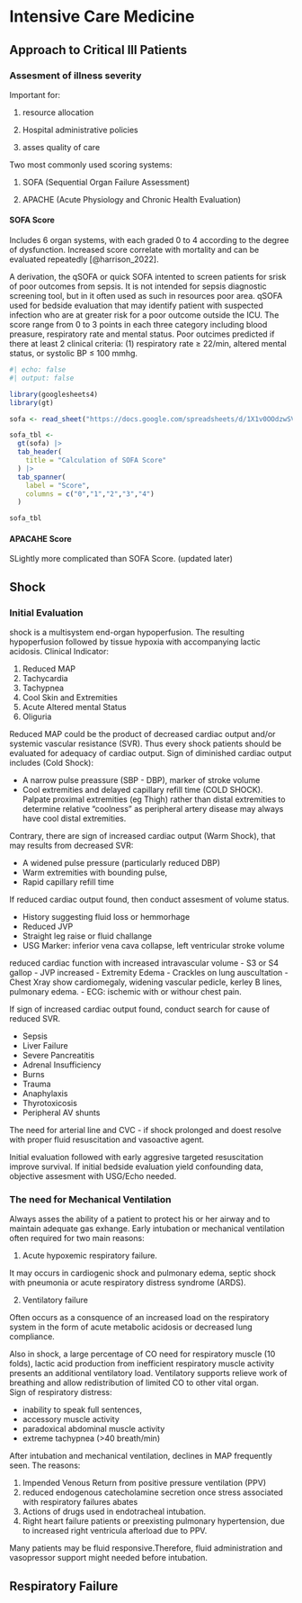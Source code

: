 # Intensive Care Medicine

## Approach to Critical Ill Patients

### Assesment of illness severity

Important for:

1.  resource allocation

2.  Hospital administrative policies

3.  asses quality of care

Two most commonly used scoring systems:

1.  SOFA (Sequential Organ Failure Assessment)

2.  APACHE (Acute Physiology and Chronic Health Evaluation)

#### SOFA Score

Includes 6 organ systems, with each graded 0 to 4 according to the degree of dysfunction. Increased score correlate with mortality and can be evaluated repeatedly [@harrison_2022].

A derivation, the qSOFA or quick SOFA intented to screen patients for srisk of poor outcomes from sepsis. It is not intended for sepsis diagnostic screening tool, but in it often used as such in resources poor area. qSOFA used for bedside evaluation that may identify patient with suspected infection who are at greater risk for a poor outcome outside the ICU. The score range from 0 to 3 points in each three category including blood preasure, respiratory rate and mental status. Poor outcimes predicted if there at least 2 clinical criteria: (1) respiratory rate $\geq$ 22/min, altered mental status, or systolic BP $\le$ 100 mmhg.

```r
#| echo: false
#| output: false

library(googlesheets4)
library(gt)

sofa <- read_sheet("https://docs.google.com/spreadsheets/d/1X1v0OOdzwSVROfs8C8JMvcjdi0EUFy9cQGwfcwFLuqE/edit#gid=0", sheet = 1)

sofa_tbl <- 
  gt(sofa) |> 
  tab_header(
    title = "Calculation of SOFA Score"
  ) |>
  tab_spanner(
    label = "Score",
    columns = c("0","1","2","3","4")
  )
```

```r
sofa_tbl
```

#### APACAHE Score

SLightly more complicated than SOFA Score. (updated later)

## Shock

### Initial Evaluation

shock is a multisystem end-organ hypoperfusion. The resulting hypoperfusion followed by tissue hypoxia with accompanying lactic acidosis. Clinical Indicator:

1.  Reduced MAP
2.  Tachycardia
3.  Tachypnea
4.  Cool Skin and Extremities
5.  Acute Altered mental Status
6.  Oliguria

Reduced MAP could be the product of decreased cardiac output and/or systemic vascular resistance (SVR). Thus every shock patients should be evaluated for adequacy of cardiac output. Sign of diminished cardiac output includes (Cold Shock):

-  A narrow pulse preassure (SBP - DBP), marker of stroke volume
-  Cool extremities and delayed capillary refill time (COLD SHOCK). Palpate proximal extremities (eg Thigh) rather than distal extremities to determine relative "coolness" as peripheral artery disease may always have cool distal extremities.

Contrary, there are sign of increased cardiac output (Warm Shock), that may results from decreased SVR:

-  A widened pulse pressure (particularly reduced DBP)
-  Warm extremities with bounding pulse,
-  Rapid capillary refill time

If reduced cardiac output found, then conduct assesment of volume status.

-  History suggesting fluid loss or hemmorhage
-  Reduced JVP
-  Straight leg raise or fluid challange
-  USG Marker: inferior vena cava collapse, left ventricular stroke volume

reduced cardiac function with increased intravascular volume
-  S3 or S4 gallop
-  JVP increased
-  Extremity Edema
-  Crackles on lung auscultation
-  Chest Xray show cardiomegaly, widening vascular pedicle, kerley B lines, pulmonary edema.
-  ECG: ischemic with or withour chest pain.

If sign of increased cardiac output found, conduct search for cause of reduced SVR.

-  Sepsis
-  Liver Failure
-  Severe Pancreatitis
-  Adrenal Insufficiency
-  Burns
-  Trauma
-  Anaphylaxis
-  Thyrotoxicosis
-  Peripheral AV shunts

The need for arterial line and CVC
- if shock prolonged and doest resolve with proper fluid resuscitation and vasoactive agent.

Initial evaluation followed with early aggresive targeted resuscitation improve survival. If initial bedside evaluation yield confounding data, objective assesment with USG/Echo needed.

### The need for Mechanical Ventilation
Always asses the ability of a patient to protect his or her airway and to maintain adequate gas exhange. Early intubation or mechanical ventilation often required for two main reasons:


1.  Acute hypoxemic respiratory failure.

It may occurs in cardiogenic shock and pulmonary edema, septic shock with pneumonia or acute respiratory distress syndrome (ARDS). 

2.  Ventilatory failure

Often occurs as a consquence of an increased load on the respiratory system in the form of acute metabolic acidosis or decreased lung compliance.

Also in shock, a large percentage of CO need for respiratory muscle (10 folds), lactic acid production from inefficient respiratory muscle activity presents an additional ventilatory load. Ventilatory supports relieve work of breathing and allow redistribution of limited CO to other vital organ.  
Sign of respiratory distress:

-  inability to speak full sentences,
-  accessory muscle activity
-  paradoxical abdominal muscle activity
-  extreme tachypnea (>40 breath/min)

After intubation and mechanical ventilation, declines in MAP frequently seen. The reasons:

1.  Impended Venous Return from positive pressure ventilation (PPV)
2.  reduced endogenous catecholamine secretion once stress associated with respiratory failures abates
3.  Actions of drugs used in endotracheal intubation.
4.  Right heart failure patients or preexisting pulmonary hypertension, due to increased right ventricula afterload due to PPV.

Many patients may be fluid responsive.Therefore, fluid administration and vasopressor support might needed before intubation.

## Respiratory Failure